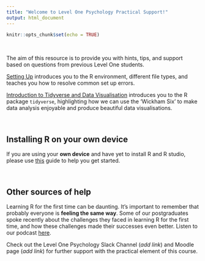 ```yaml
---
title: "Welcome to Level One Psychology Practical Support!"
output: html_document
---
```


```r
knitr::opts_chunk$set(echo = TRUE)

```

<br>

The aim of this resource is to provide you with hints, tips, and support based on questions from previous Level One students.

[Setting Up](Setting_up.html) introduces you to the R environment, different file types, and teaches you how to resolve common set up errors.

[Introduction to Tidyverse and Data Visualisation](Intro_Tidyverse.html) introduces you to the R package `tidyverse`, highlighting how we can use the 'Wickham Six' to make data analysis enjoyable and produce beautiful data visualisations. 

<br>

## Installing R on your own device 

If you are using your **own device** and have yet to install R and R studio, please use [this](https://psyteachr.github.io/hack-your-data/r_instructions.html) guide to help you get started. 

<br>

## Other sources of help 

Learning R for the first time can be daunting. It's important to remember that probably everyone is **feeling the same way**. Some of our postgraduates spoke recently about the challenges they faced in learning R for the first time, and how these challenges made their successes even better. Listen to our podcast [here](https://psyteachr.github.io/hack-your-data/podcast.html). 

Check out the Level One Psychology Slack Channel (*add link*) and Moodle page (*add link*) for further support with the practical element of this course. 

